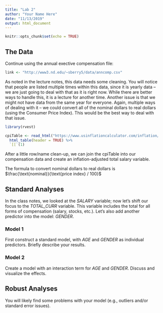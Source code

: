```yaml
---
title: "Lab 2"
author: "Your Name Here"
date: "11/13/2019"
output: html_document
---
```


```r
knitr::opts_chunk$set(echo = TRUE)
```

## The Data

Continue using the annual exective compensation file:

```r
link <- "http://www3.nd.edu/~sberry5/data/anncomp.csv"
```

As noted in the lecture notes, this data needs some cleaning. You will notice that people are listed multiple times within this data, since it is yearly data -- we are just going to deal with that as it is right now. While there are better ways to handle this, it is a lecture for another time. Another issue is that we might not have data from the same year for everyone. Again, multiple ways of dealing with it -- we could convert all of the nominal dollars to real dollars (using the Consumer Price Index). This would be the best way to deal with that issue.

```r
library(rvest)

cpiTable <- read_html("https://www.usinflationcalculator.com/inflation/consumer-price-index-and-annual-percent-changes-from-1913-to-2008/") %>% 
  html_table(header = TRUE) %>% 
  `[[`(1)
```

After a little row/name clean-up, we can join the cpiTable into our compensation data and create an inflation-adjusted total salary variable.

The formula to convert nominal dollars to real dollars is $\frac{\text{nominal}}{\text{price index} / 100}$


## Standard Analyses

In the class notes, we looked at the *SALARY* variable; now let's shift our focus to the *TOTAL_CURR* variable. This variable includes the total for all forms of compensation (salary, stocks, etc.). Let's also add another predictor into the model: *GENDER*. 

### Model 1

First construct a standard model, with *AGE* and *GENDER* as individual predictors. Briefly describe your results.

### Model 2

Create a model with an interaction term for *AGE* and *GENDER*. Discuss and visualize the effects.

## Robust Analyses

You will likely find some problems with your model (e.g., outliers and/or standard error issues). 